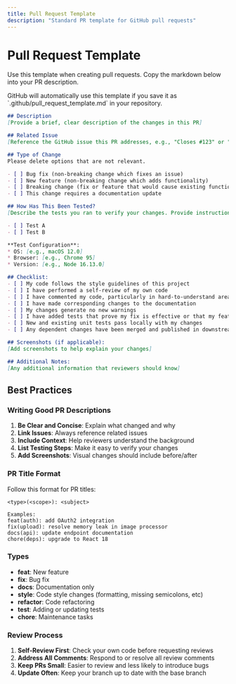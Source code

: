 ```yaml
---
title: Pull Request Template
description: "Standard PR template for GitHub pull requests"
---
```


# Pull Request Template

Use this template when creating pull requests. Copy the markdown below into your PR description.

<Note>
  GitHub will automatically use this template if you save it as `.github/pull_request_template.md` in your repository.
</Note>

```markdown
## Description
[Provide a brief, clear description of the changes in this PR]

## Related Issue
[Reference the GitHub issue this PR addresses, e.g., "Closes #123" or "Relates to #456"]

## Type of Change
Please delete options that are not relevant.

- [ ] Bug fix (non-breaking change which fixes an issue)
- [ ] New feature (non-breaking change which adds functionality)
- [ ] Breaking change (fix or feature that would cause existing functionality to not work as expected)
- [ ] This change requires a documentation update

## How Has This Been Tested?
[Describe the tests you ran to verify your changes. Provide instructions so we can reproduce.]

- [ ] Test A
- [ ] Test B

**Test Configuration**:
* OS: [e.g., macOS 12.0]
* Browser: [e.g., Chrome 95]
* Version: [e.g., Node 16.13.0]

## Checklist:
- [ ] My code follows the style guidelines of this project
- [ ] I have performed a self-review of my own code
- [ ] I have commented my code, particularly in hard-to-understand areas
- [ ] I have made corresponding changes to the documentation
- [ ] My changes generate no new warnings
- [ ] I have added tests that prove my fix is effective or that my feature works
- [ ] New and existing unit tests pass locally with my changes
- [ ] Any dependent changes have been merged and published in downstream modules

## Screenshots (if applicable):
[Add screenshots to help explain your changes]

## Additional Notes:
[Any additional information that reviewers should know]
```

## Best Practices

### Writing Good PR Descriptions

1. **Be Clear and Concise**: Explain what changed and why
2. **Link Issues**: Always reference related issues
3. **Include Context**: Help reviewers understand the background
4. **List Testing Steps**: Make it easy to verify your changes
5. **Add Screenshots**: Visual changes should include before/after

### PR Title Format

Follow this format for PR titles:
```
<type>(<scope>): <subject>

Examples:
feat(auth): add OAuth2 integration
fix(upload): resolve memory leak in image processor
docs(api): update endpoint documentation
chore(deps): upgrade to React 18
```

### Types
- **feat**: New feature
- **fix**: Bug fix
- **docs**: Documentation only
- **style**: Code style changes (formatting, missing semicolons, etc)
- **refactor**: Code refactoring
- **test**: Adding or updating tests
- **chore**: Maintenance tasks

### Review Process

1. **Self-Review First**: Check your own code before requesting reviews
2. **Address All Comments**: Respond to or resolve all review comments
3. **Keep PRs Small**: Easier to review and less likely to introduce bugs
4. **Update Often**: Keep your branch up to date with the base branch